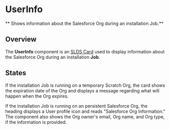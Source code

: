 
<Meta title="Jobs/UserInfo/Docs" />

# UserInfo

** Shows information about the Salesforce Org during an installation Job.**

## Overview

The **UserInfo** component is an
[SLDS Card](https://react.lightningdesignsystem.com/components/cards/) used to
display information about the Salesforce Org during an installation **Job**.

## States

If the installation Job is running on a temporary Scratch Org, the card shows
the expiration date of the Org and displays a message regarding what will happen
when the Org expires.

<Story
  id="jobs-userinfo-example--user-info-component&args=scratchOrg:With+Scratch+Org"
  height="250px"
/>

If the installation Job is running on an persistent Salesforce Org, the heading
displays a User profile icon and reads "Salesforce Org Information." The
component also shows the Org owner's email, Org name, and Org type, if the
information is provided.

<Story
  id="jobs-userinfo-example--user-info-component&args=scratchOrg:With+Persistent+Org"
  height="200px"
/>
